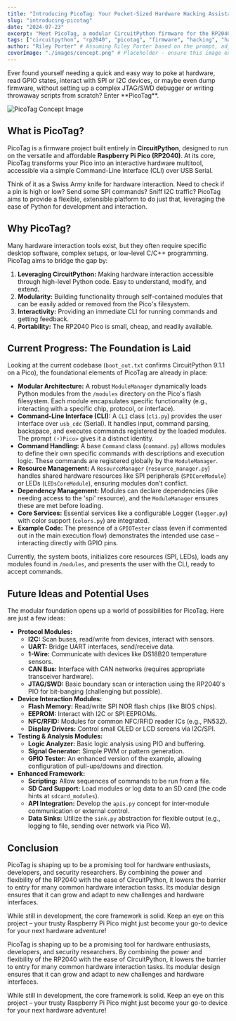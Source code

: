 ```yaml
---
title: "Introducing PicoTag: Your Pocket-Sized Hardware Hacking Assistant"
slug: "introducing-picotag"
date: "2024-07-23" 
excerpt: "Meet PicoTag, a modular CircuitPython firmware for the RP2040, designed for hardware interaction, testing, and exploration."
tags: ["circuitpython", "rp2040", "picotag", "firmware", "hacking", "hardware", "cli", "modular"]
author: "Riley Porter" # Assuming Riley Porter based on the prompt, adjust if needed
coverImage: "./images/concept.png" # Placeholder - ensure this image exists or update path
---
```





<DropCap>
Ever found yourself needing a quick and easy way to poke at hardware, read GPIO states, interact with SPI or I2C devices, or maybe even dump firmware, without setting up a complex JTAG/SWD debugger or writing throwaway scripts from scratch? Enter **PicoTag**.
</DropCap>

![PicoTag Concept Image](/images/blog/introducing-picotag/concept.png)

## What is PicoTag?

PicoTag is a firmware project built entirely in **CircuitPython**, designed to run on the versatile and affordable **Raspberry Pi Pico (RP2040)**. At its core, PicoTag transforms your Pico into an interactive hardware multitool, accessible via a simple Command-Line Interface (CLI) over USB Serial.

Think of it as a Swiss Army knife for hardware interaction. Need to check if a pin is high or low? Send some SPI commands? Sniff I2C traffic? PicoTag aims to provide a flexible, extensible platform to do just that, leveraging the ease of Python for development and interaction.

## Why PicoTag?

Many hardware interaction tools exist, but they often require specific desktop software, complex setups, or low-level C/C++ programming. PicoTag aims to bridge the gap by:

1.  **Leveraging CircuitPython:** Making hardware interaction accessible through high-level Python code. Easy to understand, modify, and extend.
2.  **Modularity:** Building functionality through self-contained modules that can be easily added or removed from the Pico's filesystem.
3.  **Interactivity:** Providing an immediate CLI for running commands and getting feedback.
4.  **Portability:** The RP2040 Pico is small, cheap, and readily available.

## Current Progress: The Foundation is Laid

Looking at the current codebase (`boot_out.txt` confirms CircuitPython 9.1.1 on a Pico), the foundational elements of PicoTag are already in place:

*   **Modular Architecture:** A robust `ModuleManager` dynamically loads Python modules from the `/modules` directory on the Pico's flash filesystem. Each module encapsulates specific functionality (e.g., interacting with a specific chip, protocol, or interface).
*   **Command-Line Interface (CLI):** A `CLI` class (`cli.py`) provides the user interface over `usb_cdc` (Serial). It handles input, command parsing, backspace, and executes commands registered by the loaded modules. The prompt `(⚡)Pico>` gives it a distinct identity.
*   **Command Handling:** A base `Command` class (`command.py`) allows modules to define their own specific commands with descriptions and execution logic. These commands are registered globally by the `ModuleManager`.
*   **Resource Management:** A `ResourceManager` (`resource_manager.py`) handles shared hardware resources like SPI peripherals (`SPICoreModule`) or LEDs (`LEDsCoreModule`), ensuring modules don't conflict.
*   **Dependency Management:** Modules can declare dependencies (like needing access to the 'spi' resource), and the `ModuleManager` ensures these are met before loading.
*   **Core Services:** Essential services like a configurable Logger (`logger.py`) with color support (`colors.py`) are integrated.
*   **Example Code:** The presence of a `GPIOTester` class (even if commented out in the main execution flow) demonstrates the intended use case – interacting directly with GPIO pins.

Currently, the system boots, initializes core resources (SPI, LEDs), loads any modules found in `/modules`, and presents the user with the CLI, ready to accept commands.

## Future Ideas and Potential Uses

The modular foundation opens up a world of possibilities for PicoTag. Here are just a few ideas:

*   **Protocol Modules:**
    *   **I2C:** Scan buses, read/write from devices, interact with sensors.
    *   **UART:** Bridge UART interfaces, send/receive data.
    *   **1-Wire:** Communicate with devices like DS18B20 temperature sensors.
    *   **CAN Bus:** Interface with CAN networks (requires appropriate transceiver hardware).
    *   **JTAG/SWD:** Basic boundary scan or interaction using the RP2040's PIO for bit-banging (challenging but possible).
*   **Device Interaction Modules:**
    *   **Flash Memory:** Read/write SPI NOR flash chips (like BIOS chips).
    *   **EEPROM:** Interact with I2C or SPI EEPROMs.
    *   **NFC/RFID:** Modules for common NFC/RFID reader ICs (e.g., PN532).
    *   **Display Drivers:** Control small OLED or LCD screens via I2C/SPI.
*   **Testing & Analysis Modules:**
    *   **Logic Analyzer:** Basic logic analysis using PIO and buffering.
    *   **Signal Generator:** Simple PWM or pattern generation.
    *   **GPIO Tester:** An enhanced version of the example, allowing configuration of pull-ups/downs and direction.
*   **Enhanced Framework:**
    *   **Scripting:** Allow sequences of commands to be run from a file.
    *   **SD Card Support:** Load modules or log data to an SD card (the code hints at `sdcard_modules`).
    *   **API Integration:** Develop the `apis.py` concept for inter-module communication or external control.
    *   **Data Sinks:** Utilize the `sink.py` abstraction for flexible output (e.g., logging to file, sending over network via Pico W).

## Conclusion

PicoTag is shaping up to be a promising tool for hardware enthusiasts, developers, and security researchers. By combining the power and flexibility of the RP2040 with the ease of CircuitPython, it lowers the barrier to entry for many common hardware interaction tasks. Its modular design ensures that it can grow and adapt to new challenges and hardware interfaces.

While still in development, the core framework is solid. Keep an eye on this project – your trusty Raspberry Pi Pico might just become your go-to device for your next hardware adventure!

PicoTag is shaping up to be a promising tool for hardware enthusiasts, developers, and security researchers. By combining the power and flexibility of the RP2040 with the ease of CircuitPython, it lowers the barrier to entry for many common hardware interaction tasks. Its modular design ensures that it can grow and adapt to new challenges and hardware interfaces.

While still in development, the core framework is solid. Keep an eye on this project – your trusty Raspberry Pi Pico might just become your go-to device for your next hardware adventure!